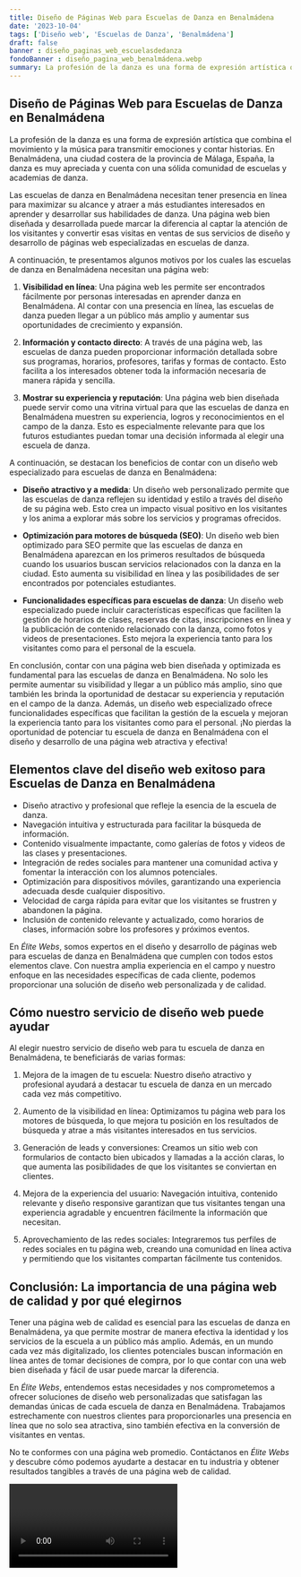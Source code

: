```yaml
---
title: Diseño de Páginas Web para Escuelas de Danza en Benalmádena
date: '2023-10-04'
tags: ['Diseño web', 'Escuelas de Danza', 'Benalmádena']
draft: false
banner : diseño_paginas_web_escuelasdedanza
fondoBanner : diseño_pagina_web_benalmádena.webp
summary: La profesión de la danza es una forma de expresión artística que combina el movimiento y la música para transmitir emociones y contar historias. En Benalmádena, una ciudad costera de la provincia de Málaga, España, la danza es muy apreciada y cuenta con una sólida comunidad de escuelas y academias de danza.
---
```


## Diseño de Páginas Web para Escuelas de Danza en Benalmádena

La profesión de la danza es una forma de expresión artística que combina el movimiento y la música para transmitir emociones y contar historias. En Benalmádena, una ciudad costera de la provincia de Málaga, España, la danza es muy apreciada y cuenta con una sólida comunidad de escuelas y academias de danza.

Las escuelas de danza en Benalmádena necesitan tener presencia en línea para maximizar su alcance y atraer a más estudiantes interesados en aprender y desarrollar sus habilidades de danza. Una página web bien diseñada y desarrollada puede marcar la diferencia al captar la atención de los visitantes y convertir esas visitas en ventas de sus servicios de diseño y desarrollo de páginas web especializadas en escuelas de danza.

A continuación, te presentamos algunos motivos por los cuales las escuelas de danza en Benalmádena necesitan una página web:

1. **Visibilidad en línea**: Una página web les permite ser encontrados fácilmente por personas interesadas en aprender danza en Benalmádena. Al contar con una presencia en línea, las escuelas de danza pueden llegar a un público más amplio y aumentar sus oportunidades de crecimiento y expansión.

2. **Información y contacto directo**: A través de una página web, las escuelas de danza pueden proporcionar información detallada sobre sus programas, horarios, profesores, tarifas y formas de contacto. Esto facilita a los interesados obtener toda la información necesaria de manera rápida y sencilla.

3. **Mostrar su experiencia y reputación**: Una página web bien diseñada puede servir como una vitrina virtual para que las escuelas de danza en Benalmádena muestren su experiencia, logros y reconocimientos en el campo de la danza. Esto es especialmente relevante para que los futuros estudiantes puedan tomar una decisión informada al elegir una escuela de danza.

A continuación, se destacan los beneficios de contar con un diseño web especializado para escuelas de danza en Benalmádena:

- **Diseño atractivo y a medida**: Un diseño web personalizado permite que las escuelas de danza reflejen su identidad y estilo a través del diseño de su página web. Esto crea un impacto visual positivo en los visitantes y los anima a explorar más sobre los servicios y programas ofrecidos.

- **Optimización para motores de búsqueda (SEO)**: Un diseño web bien optimizado para SEO permite que las escuelas de danza en Benalmádena aparezcan en los primeros resultados de búsqueda cuando los usuarios buscan servicios relacionados con la danza en la ciudad. Esto aumenta su visibilidad en línea y las posibilidades de ser encontrados por potenciales estudiantes.

- **Funcionalidades específicas para escuelas de danza**: Un diseño web especializado puede incluir características específicas que faciliten la gestión de horarios de clases, reservas de citas, inscripciones en línea y la publicación de contenido relacionado con la danza, como fotos y videos de presentaciones. Esto mejora la experiencia tanto para los visitantes como para el personal de la escuela.

En conclusión, contar con una página web bien diseñada y optimizada es fundamental para las escuelas de danza en Benalmádena. No solo les permite aumentar su visibilidad y llegar a un público más amplio, sino que también les brinda la oportunidad de destacar su experiencia y reputación en el campo de la danza. Además, un diseño web especializado ofrece funcionalidades específicas que facilitan la gestión de la escuela y mejoran la experiencia tanto para los visitantes como para el personal. ¡No pierdas la oportunidad de potenciar tu escuela de danza en Benalmádena con el diseño y desarrollo de una página web atractiva y efectiva!

<GifSeo />

<Cta />

## Elementos clave del diseño web exitoso para Escuelas de Danza en Benalmádena

- Diseño atractivo y profesional que refleje la esencia de la escuela de danza.
- Navegación intuitiva y estructurada para facilitar la búsqueda de información.
- Contenido visualmente impactante, como galerías de fotos y videos de las clases y presentaciones.
- Integración de redes sociales para mantener una comunidad activa y fomentar la interacción con los alumnos potenciales.
- Optimización para dispositivos móviles, garantizando una experiencia adecuada desde cualquier dispositivo.
- Velocidad de carga rápida para evitar que los visitantes se frustren y abandonen la página.
- Inclusión de contenido relevante y actualizado, como horarios de clases, información sobre los profesores y próximos eventos.

En *Élite Webs*, somos expertos en el diseño y desarrollo de páginas web para escuelas de danza en Benalmádena que cumplen con todos estos elementos clave. Con nuestra amplia experiencia en el campo y nuestro enfoque en las necesidades específicas de cada cliente, podemos proporcionar una solución de diseño web personalizada y de calidad.

## Cómo nuestro servicio de diseño web puede ayudar

Al elegir nuestro servicio de diseño web para tu escuela de danza en Benalmádena, te beneficiarás de varias formas:

1. Mejora de la imagen de tu escuela: Nuestro diseño atractivo y profesional ayudará a destacar tu escuela de danza en un mercado cada vez más competitivo.

2. Aumento de la visibilidad en línea: Optimizamos tu página web para los motores de búsqueda, lo que mejora tu posición en los resultados de búsqueda y atrae a más visitantes interesados en tus servicios.

3. Generación de leads y conversiones: Creamos un sitio web con formularios de contacto bien ubicados y llamadas a la acción claras, lo que aumenta las posibilidades de que los visitantes se conviertan en clientes.

4. Mejora de la experiencia del usuario: Navegación intuitiva, contenido relevante y diseño responsive garantizan que tus visitantes tengan una experiencia agradable y encuentren fácilmente la información que necesitan.

5. Aprovechamiento de las redes sociales: Integraremos tus perfiles de redes sociales en tu página web, creando una comunidad en línea activa y permitiendo que los visitantes compartan fácilmente tus contenidos.

## Conclusión: La importancia de una página web de calidad y por qué elegirnos

Tener una página web de calidad es esencial para las escuelas de danza en Benalmádena, ya que permite mostrar de manera efectiva la identidad y los servicios de la escuela a un público más amplio. Además, en un mundo cada vez más digitalizado, los clientes potenciales buscan información en línea antes de tomar decisiones de compra, por lo que contar con una web bien diseñada y fácil de usar puede marcar la diferencia.

En *Élite Webs*, entendemos estas necesidades y nos comprometemos a ofrecer soluciones de diseño web personalizadas que satisfagan las demandas únicas de cada escuela de danza en Benalmádena. Trabajamos estrechamente con nuestros clientes para proporcionarles una presencia en línea que no solo sea atractiva, sino también efectiva en la conversión de visitantes en ventas.

No te conformes con una página web promedio. Contáctanos en *Élite Webs* y descubre cómo podemos ayudarte a destacar en tu industria y obtener resultados tangibles a través de una página web de calidad.

<Video />

<CtaBot job='Escuelas de Danza' city='Benalmádena'/>

<Gmaps query='Benalmádena+españa+maps' />